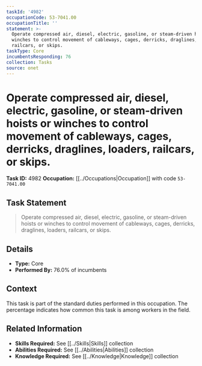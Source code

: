 ```yaml
---
taskId: '4982'
occupationCode: 53-7041.00
occupationTitle: ''
statement: >-
  Operate compressed air, diesel, electric, gasoline, or steam-driven hoists or
  winches to control movement of cableways, cages, derricks, draglines, loaders,
  railcars, or skips.
taskType: Core
incumbentsResponding: 76
collection: Tasks
source: onet
---
```

# Operate compressed air, diesel, electric, gasoline, or steam-driven hoists or winches to control movement of cableways, cages, derricks, draglines, loaders, railcars, or skips.

**Task ID:** 4982
**Occupation:** [[../Occupations|Occupation]] with code `53-7041.00`

## Task Statement

> Operate compressed air, diesel, electric, gasoline, or steam-driven hoists or winches to control movement of cableways, cages, derricks, draglines, loaders, railcars, or skips.

## Details

- **Type:** Core
- **Performed By:** 76.0% of incumbents

## Context

This task is part of the standard duties performed in this occupation. The percentage indicates how common this task is among workers in the field.

## Related Information

- **Skills Required:** See [[../Skills|Skills]] collection
- **Abilities Required:** See [[../Abilities|Abilities]] collection
- **Knowledge Required:** See [[../Knowledge|Knowledge]] collection
